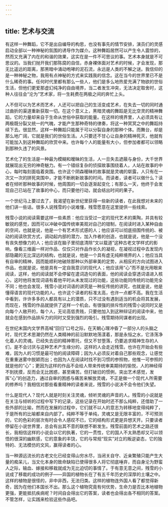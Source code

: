 ```yaml
---
---
---
```

title: 艺术与交流
---




有这样一种舞蹈，它不是出自编导的构思，也没有事先的情节安排，演员们的灵感启动全部以一种神秘的氛围的诱导作为媒介。这种舞蹈居然可以产生令人震惊的，然而又充满了内在的和谐的效果，这实在是一件不可思议的事。艺术本身就是不可思议的。当我们抛开我们那陈腐的自信，赤身裸体面对艺术的时候，才会发现，那无比遥远的距离，那黑暗中涌动咆哮的泥石流，永远是人类的不解之谜。我信仰的是一种神秘之物，我用有点神秘的方式来实践我的信念。这在当今的世界里已不是什么稀奇的事。任何时代里都有那么一些人，他们是多么地热爱充满了物欲的世俗生活，但他们更爱那虚幻纯净的自由境界，当二者发生冲突，无法决定取舍时，这种人往往会“沦为”艺术家，将一生耗费在两极之间的奔忙上头。

人不但可以为艺术而艺术，人还可以把自己的生活变成艺术，在失去一切的同时通过曲折的渠道重新获取一切。在这个意义上，黑暗灵魂的舞蹈是无比空灵的精神舞蹈，它的力量却来自于生命从世俗中获取的能量。在这样的境界里，人必须具有让两极既分裂又统一的气魄，才能产生那种奇特的律奏，将这一种冥冥之中的舞蹈持续下去。很显然，这样一种舞蹈只能属于可以分裂自身的那种个体。而舞台，却是那么地广阔，它就是我们的世俗生活。人只要还不甘心让自身的精神死灭，他就有可能加入到这种舞蹈的欣赏中来。也许每个人的能量有大小，但参加者都可以领略到那种久违了的风景。

艺术化了的生活是一种最为模糊和暧昧的生活，人一旦失去遮蔽与身份，大千世界就展现出无穷的神奇魅力。有一个错综复杂的侦探故事围绕着人，人站在故事的中心，每时每刻面临着突围。也许这个阴森暧昧的故事就是灵魂的崭露，人只有在一次又一次的拼死突围中，才能不断刷新故事的时间。而读者，读者可以做什么？读者在倾听那种故事的时候，他周围的一切会逐渐起变化；有那么一天，他终于会发现自己已站在了故事的中心，而只要他行动，就会结出时间的果子。

一个世纪马上要过去了，我渴望在新世纪里获得一些新的读者，在此我想对未来的他们讲一些话。很多人说残雪的小说难懂，残雪愿意在这里提供一些线索。

残雪小说的阅读需要这样一些素质：他应当受过一定的现代艺术的熏陶，并具有较敏锐的感觉，因而可以冲破中国传统审美观对自己的钳制，在阅读时进入某种自由的空间，也就是说，他是一个有艺术形式感的人；他应该可以彻底扭围传统的、被动的阅读欣赏方式，调动起内部的潜力，加入作者的创造，也就是说，他是一个没有丧失想像力的人；他应该在脑子里彻底清除“文以载道”这种古老文学样式的影响，像看三维画一样对作品、仅仅只对作品作长久的凝视，在凝视过程中去发现内部隐藏的无比深远的结构，也就是说，他是一个具有虚无纯粹境界的人；他应当具有自审的精神，因而能顺利地破除那种以外部审美的定势，从相反的方向试图进入作品，也就是说，他是具有一定自我意识的现代人；他应该用“心”而不是光用眼来阅读，这样，他的阅读就不会停留在遣词造句的表面，他的阅读会穿透词语进入核心，这时他将发现词语有着他平时从未发现过的功能，这些功能同传统的功能完全不同；他也会发现，残雪小说对词语的讲究是一种反传统的讲究，也就是说，他是懂得语言的现代功能的人。也许这个读者的标准太高，也许一点都不高。我在生活中看到，许许多多的人都具有以上的潜质，只不过没有遇到适当的机会将其发展，而现在，残雪的作品就提供了这样一个机会。有很强的排斥性的残雪小说同时又是向每个人敞开的，每个人，无论高低贵贱，只要他加入到这种辩证的阅读中来，他就会在感到作品排斥力的同时又受到强烈的吸引。残雪期待同谋者的出现。

在世纪末国内文学界高喊“回归”口号之际，在天朝心理冲昏了一部分人的头脑之时，现代艺术思潮仍然在人类精神的前沿默默地荡漾着，那是永恒之水，它涤荡净化着人的灵魂。已经失去旧的精神寄托，但又不甘堕落，仍要追求精神生存的人们，是不会讨厌与这种艺术产生缘分的，这样的人会走近残雪。也许在开始会有些难，因为人的习惯是最可怕的阅读障碍；因为人必须反对着自己那些观念，让感觉在重重迷雾中脱颖而出；也因为人在阅读时找不到习惯的参照物，他惟一可参照的就是他的“心”；更因为这样的作品不会给人带来传统审美期待的愉悦，人的神经得不到抚摸，反而会无比困惑，甚至痛苦。但打破旧的惯例，突出艺术感觉，发挥“心”的创造力，通过自审的困惑与痛苦来解放灵魂，不正是做一个现代人所需要的修养吗？我相信对那些看重精神的读者来说，残雪的小说决不会令他们失望。

什么是现代人？现代人就是时刻关注灵魂，倾听灵魂的声音的人。残雪的小说就是在关注与倾听的过程中写下的记录，这些记录在开始时还不那么纯粹，还借助了一些外部的比喻，然而在发展的过程中，它们就不以人的意志为转移地变得纯粹了，于是所有的比喻都来自内部了。纯粹不等于单纯，灵魂又是无限丰富的，不可预测的，它的色彩的层次有时会令人感叹不已，它的结构形式更是异想天开。只要读者停留在小说世界里，总会有出其不意的联想不断发生。残雪前面的艺术之路还很长，我相信这样的小说会以它的执著，它的一贯性，它的国人不太熟悉却又可以领悟的很深的幽默感，它的意象的丰饶，它的与常规“现实”对立的叛逆姿态，它的独特的、无法模仿的文风，赢得读者的心。

当一种源远流长的古老文化已经变得山穷水尽，当闭关自守、近亲繁殖只能产生大量的痴呆儿，当文化本身的致命缺陷已使得很多人将它彻底唾弃，而自身沦为野蛮人之际，输血、嫁接和移栽就成为无比迫切的事情了。于有意无意之间，残雪的小说成了移栽的成功的例子——异国的植物长在了有五千年历史的深厚的土壤之中。这样的植物是很怪的，非中非西，无法归类。这样的植物连外国人看了都觉得新奇，因为在他们本国长不出。那么这个植物究竟有何优势，生命力是否比本地植物更强，更能抵抗疾病呢？时间自会得出它的答案，读者也会得出各不相同的答案。不管怎样，让实践来检验这些作品吧。